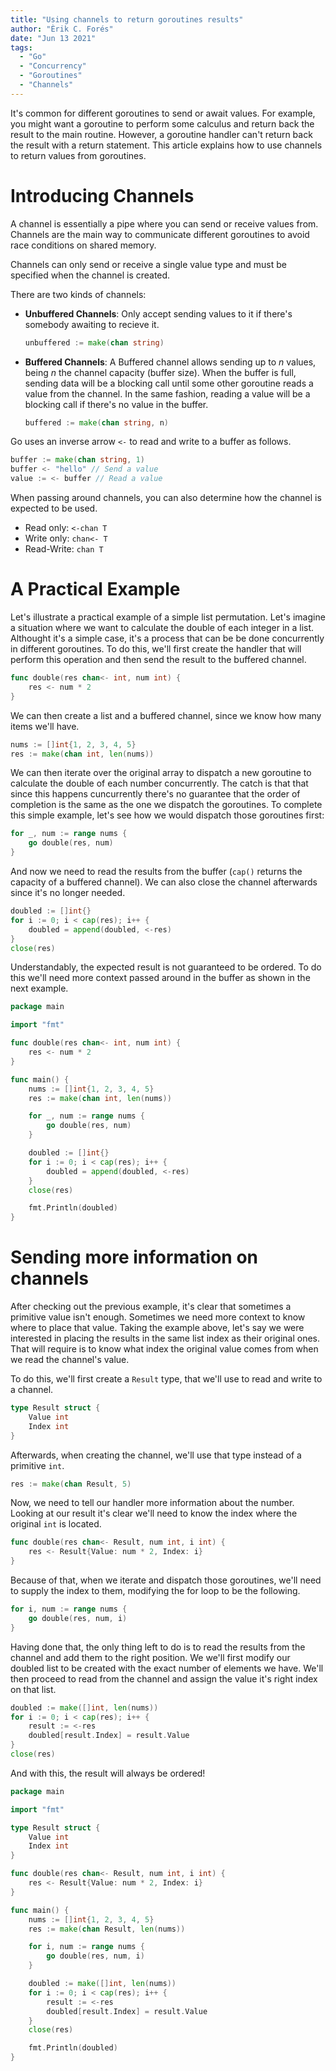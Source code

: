 ```yaml
---
title: "Using channels to return goroutines results"
author: "Èrik C. Forés"
date: "Jun 13 2021"
tags:
  - "Go"
  - "Concurrency"
  - "Goroutines"
  - "Channels"
---
```


It's common for different goroutines to send or await values.
For example, you might want a goroutine to perform some calculus and return
back the result to the main routine. However, a goroutine handler can't return
back the result with a return statement. This article explains how to use
channels to return values from goroutines.

# Introducing Channels

A channel is essentially a pipe where you can send or receive values from.
Channels are the main way to communicate different goroutines to avoid race
conditions on shared memory.

Channels can only send or receive a single value type and must be specified
when the channel is created.

There are two kinds of channels:

- **Unbuffered Channels**:
  Only accept sending values to it if there's somebody awaiting to recieve it.

  ```go
  unbuffered := make(chan string)
  ```

- **Buffered Channels**:
  A Buffered channel allows sending up to _n_ values, being _n_ the channel capacity (buffer size).
  When the buffer is full, sending data will be a blocking call until some other goroutine reads a
  value from the channel. In the same fashion, reading a value will be a blocking call if there's no
  value in the buffer.

  ```go
  buffered := make(chan string, n)
  ```

Go uses an inverse arrow `<-` to read and write to a buffer as follows.

```go
buffer := make(chan string, 1)
buffer <- "hello" // Send a value
value := <- buffer // Read a value
```

When passing around channels, you can also determine how the channel is expected to be used.

- Read only: `<-chan T`
- Write only: `chan<- T`
- Read-Write: `chan T`

# A Practical Example

Let's illustrate a practical example of a simple list permutation.
Let's imagine a situation where we want to calculate the double of each
integer in a list. Althought it's a simple case, it's a process that can
be be done concurrently in different goroutines. To do this, we'll first create
the handler that will perform this operation and then send the result to the
buffered channel.

```go
func double(res chan<- int, num int) {
	res <- num * 2
}
```

We can then create a list and a buffered channel, since we know how many items we'll have.

```go
nums := []int{1, 2, 3, 4, 5}
res := make(chan int, len(nums))
```

We can then iterate over the original array to dispatch a new goroutine
to calculate the double of each number concurrently. The catch is that
that since this happens cuncurrently there's no guarantee that the order
of completion is the same as the one we dispatch the goroutines. To complete
this simple example, let's see how we would dispatch those goroutines first:

```go
for _, num := range nums {
    go double(res, num)
}
```

And now we need to read the results from the buffer (`cap()` returns the capacity of a buffered channel).
We can also close the channel afterwards since it's no longer needed.

```go
doubled := []int{}
for i := 0; i < cap(res); i++ {
    doubled = append(doubled, <-res)
}
close(res)
```

Understandably, the expected result is not guaranteed to be ordered. To do this we'll need more
context passed around in the buffer as shown in the next example.

```go
package main

import "fmt"

func double(res chan<- int, num int) {
	res <- num * 2
}

func main() {
	nums := []int{1, 2, 3, 4, 5}
	res := make(chan int, len(nums))

	for _, num := range nums {
		go double(res, num)
	}

	doubled := []int{}
	for i := 0; i < cap(res); i++ {
		doubled = append(doubled, <-res)
	}
	close(res)

	fmt.Println(doubled)
}
```

# Sending more information on channels

After checking out the previous example, it's clear that sometimes a primitive value isn't enough.
Sometimes we need more context to know where to place that value. Taking the example above, let's
say we were interested in placing the results in the same list index as their original ones. That
will require is to know what index the original value comes from when we read the channel's value.

To do this, we'll first create a `Result` type, that we'll use to read and write to a channel.

```go
type Result struct {
    Value int
    Index int
}
```

Afterwards, when creating the channel, we'll use that type instead of a primitive `int`.

```go
res := make(chan Result, 5)
```

Now, we need to tell our handler more information about the number. Looking at our result
it's clear we'll need to know the index where the original `int` is located.

```go
func double(res chan<- Result, num int, i int) {
	res <- Result{Value: num * 2, Index: i}
}
```

Because of that, when we iterate and dispatch those goroutines, we'll need to supply the
index to them, modifying the for loop to be the following.

```go
for i, num := range nums {
    go double(res, num, i)
}
```

Having done that, the only thing left to do is to read the results from the channel and
add them to the right position. We we'll first modify our doubled list to be created with
the exact number of elements we have. We'll then proceed to read from the channel and assign
the value it's right index on that list.

```go
doubled := make([]int, len(nums))
for i := 0; i < cap(res); i++ {
    result := <-res
    doubled[result.Index] = result.Value
}
close(res)
```

And with this, the result will always be ordered!

```go
package main

import "fmt"

type Result struct {
	Value int
	Index int
}

func double(res chan<- Result, num int, i int) {
	res <- Result{Value: num * 2, Index: i}
}

func main() {
	nums := []int{1, 2, 3, 4, 5}
	res := make(chan Result, len(nums))

	for i, num := range nums {
		go double(res, num, i)
	}

	doubled := make([]int, len(nums))
	for i := 0; i < cap(res); i++ {
		result := <-res
		doubled[result.Index] = result.Value
	}
	close(res)

	fmt.Println(doubled)
}
```
